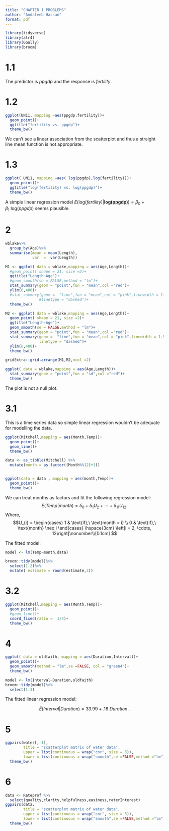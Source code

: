 ---
title: "CHAPTER 1 PROBLEMS"
author: "Andaleeb Hassan"
format: pdf
---

```{r,include=FALSE}
library(tidyverse)
library(alr4)
library(GGally)
library(broom)

```

# 1.1

The predictor is $ppgdp$ and the response is $fertility$.

# 1.2

```{r}
ggplot(UN11, mapping =aes(ppgdp,fertility))+
  geom_point()+
  ggtitle("fertility vs. ppgdp")+
  theme_bw()
```

We can't see a linear association from the scatterplot and thus a straight line mean function is not appropriate.

# 1.3

```{r}
ggplot( UN11, mapping =aes( log(ppgdp),log(fertility)))+
  geom_point()+
  ggtitle("log(fertility) vs. log(ppgdp)")+
  theme_bw()
```

A simple linear regression model $E(\text{log}(fertility)|\textbf{log(ppgdp)}) = \beta_{0} + \beta_{1} \ \text{log}(ppgdp)$ seems plausible.

# 2

```{r}
wblake%>%
  group_by(Age)%>%
  summarise(mean = mean(Length),
            var  =  var(Length))
```

```{r}
M1 <- ggplot( data = wblake,mapping = aes(Age,Length))+
  #geom_point( shape = 21, size =2)+
  ggtitle("Length~Age")+
  #geom_smooth(se = FALSE,method = "lm")+
  stat_summary(geom = "point",fun = "mean",col ="red")+
  ylim(0,400)+
  #stat_summary(geom =  "line",fun = "mean",col = "pink",linewidth = 1.5,
               #linetype = "dashed")+
  theme_bw()

M2 <- ggplot( data = wblake,mapping = aes(Age,Length))+
  geom_point( shape = 21, size =2)+
  ggtitle("Length~Age")+
  geom_smooth(se = FALSE,method = "lm")+
  stat_summary(geom = "point",fun = "mean",col ="red")+
  stat_summary(geom =  "line",fun = "mean",col = "pink",linewidth = 1.5,
               linetype = "dashed")+
  ylim(0,400)+
  theme_bw()

gridExtra::grid.arrange(M1,M2,ncol =2)
```

```{r}
ggplot( data = wblake,mapping = aes(Age,Length))+
  stat_summary(geom = "point",fun = "sd",col ="red")+
  theme_bw()
```

The plot is not a null plot.

# 3.1

This is a time series data so simple linear regression wouldn't be adequate for modelling the data.

```{r}

ggplot(Mitchell,mapping = aes(Month,Temp))+
  geom_point()+
  geom_line()+
  theme_bw()

```

```{r}
data <- as_tibble(Mitchell) %>%
  mutate(month = as.factor((Month%%12)+1))


ggplot(data = data , mapping = aes(month,Temp))+
  geom_point()+
  theme_bw()

```

We can treat months as factors and fit the following regression model: $$
 E(Temp | month) = \delta_0 + \delta_1 U_2+ \dotsb +\delta_{11} U_{12} .
$$ Where, $$U_{i} =
    \begin{cases}
        1 & \text{if},\ \text{month = i}  \\
        0 & \text{if},\ \text{month} \neq i
    \end{cases} \hspace{3cm} \left[i = 2, \cdots, 12\right]\nonumber\\[0.1cm] 
$$

The fitted model:

```{r}
model <- lm(Temp~month,data)

broom::tidy(model)%>%
  select(1:2)%>%
  mutate( estimate = round(estimate,3))

```

# 3.2

```{r}

ggplot(Mitchell,mapping = aes(Month,Temp))+
  geom_point()+
  #geom_line()+
  coord_fixed(ratio =  1/4)+
  theme_bw()
```

# 4 

```{r}


ggplot( data = oldfaith, mapping = aes(Duration,Interval))+
  geom_point()+
  geom_smooth(method = "lm",se =FALSE, col = "green4")+
  theme_bw()
```

```{r}
model <- lm(Interval~Duration,oldfaith)
broom::tidy(model)%>%
  select(1:3)
```

The fitted linear regression model:

$$
\hat{E} (Interval|Duration) = 33.99 + .18 \  Duration \ .
$$


# 5

```{r}

ggpairs(water[,-1],
        title = "scatterplot matrix of water data",
        upper = list(continuous = wrap("cor", size = 3)),
        lower = list(continuous = wrap("smooth",se =FALSE,method ="lm")))+
  theme_bw()
```


# 6 

```{r}
data <- Rateprof %>%
  select(quality,clarity,helpfulness,easiness,raterInterest)
ggpairs(data,
        title = "scatterplot matrix of water data",
        upper = list(continuous = wrap("cor", size = 3)),
        lower = list(continuous = wrap("smooth",se =FALSE,method ="lm")))+
  theme_bw()

```



